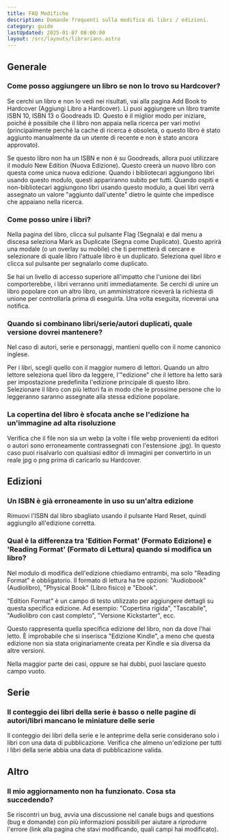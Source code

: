 ```yaml
---
title: FAQ Modifiche
description: Domande frequenti sulla modifica di libri / edizioni.
category: guide
lastUpdated: 2025-01-07 08:00:00
layout: /src/layouts/librarians.astro
---
```


## Generale
### Come posso aggiungere un libro se non lo trovo su Hardcover?
Se cerchi un libro e non lo vedi nei risultati, vai alla pagina Add Book to Hardcover (Aggiungi Libro a Hardcover). Lì puoi aggiungere un libro tramite ISBN 10, ISBN 13 o Goodreads ID. Questo è il miglior modo per iniziare, poiché è possibile che il libro non appaia nella ricerca per vari motivi (principalmente perché la cache di ricerca è obsoleta, o questo libro è stato aggiunto manualmente da un utente di recente e non è  stato ancora approvato).

Se questo libro non ha un ISBN e non è su Goodreads, allora puoi utilizzare il modulo New Edition (Nuova Edizione). Questo creerà un nuovo libro con questa come unica nuova edizione. Quando i bibliotecari aggiungono libri usando questo modulo, questi appariranno subito per tutti. Quando ospiti e non-bibliotecari aggiungono libri usando questo modulo, a quei libri verrà assegnato un valore "aggiunto dall'utente" dietro le quinte che impedisce che appaiano nella ricerca.

### Come posso unire i libri?
Nella pagina del libro, clicca sul pulsante Flag (Segnala) e dal menu a discesa seleziona Mark as Duplicate (Segna come Duplicato). Questo aprirà una modale (o un overlay su mobile) che ti permetterà di cercare e selezionare di quale libro l'attuale libro è un duplicato. Seleziona quel libro e clicca sul pulsante per segnalarlo come duplicato.

Se hai un livello di accesso superiore all'impatto che l'unione dei libri comporterebbe, i libri verranno uniti immediatamente. Se cerchi di unire un libro popolare con un altro libro, un amministratore riceverà la richiesta di unione per controllarla prima di eseguirla. Una volta eseguita, riceverai una notifica.

### Quando si combinano libri/serie/autori duplicati, quale versione dovrei mantenere?
Nel caso di autori, serie e personaggi, mantieni quello con il nome canonico inglese.

Per i libri, scegli quello con il maggior numero di lettori. Quando un altro lettore seleziona quel libro da leggere, l'"edizione" che il lettore ha letto sarà per impostazione predefinita l'edizione principale di questo libro. Selezionare il libro con più lettori fa in modo che le prossime persone che lo leggeranno saranno assegnate alla stessa edizione popolare.

### La copertina del libro è sfocata anche se l'edizione ha un'immagine ad alta risoluzione
Verifica che il file non sia un webp (a volte i file webp provenienti da editori o autori sono erroneamente contrassegnati con l'estensione .jpg). In questo caso puoi risalvarlo con qualsiasi editor di immagini per convertirlo in un reale jpg o png prima di caricarlo su Hardcover.

## Edizioni
### Un ISBN è già erroneamente in uso su un'altra edizione
Rimuovi l'ISBN dal libro sbagliato usando il pulsante Hard Reset, quindi aggiungilo all'edizione corretta.

### Qual è la differenza tra 'Edition Format' (Formato Edizione) e 'Reading Format' (Formato di Lettura) quando si modifica un libro?
Nel modulo di modifica dell'edizione chiediamo entrambi, ma solo "Reading Format" è obbligatorio. Il formato di lettura ha tre opzioni: "Audiobook" (Audiolibro), "Physical Book" (Libro fisico) e "Ebook".

"Edition Format" è un campo di testo utilizzato per aggiungere dettagli su questa specifica edizione. Ad esempio: "Copertina rigida", "Tascabile", "Audiolibro con cast completo", "Versione Kickstarter", ecc.

Questo rappresenta quella specifica edizione del libro, non da dove l'hai letto. È improbabile che si inserisca "Edizione Kindle", a meno che questa edizione non sia stata originariamente creata per Kindle e sia diversa da altre versioni.

Nella maggior parte dei casi, oppure se hai dubbi, puoi lasciare questo campo vuoto.

## Serie
### Il conteggio dei libri della serie è basso o nelle pagine di autori/libri mancano le miniature delle serie
Il conteggio dei libri della serie e le anteprime della serie considerano solo i libri con una data di pubblicazione. Verifica che almeno un'edizione per tutti i libri della serie abbia una data di pubblicazione valida.

## Altro
### Il mio aggiornamento non ha funzionato. Cosa sta succedendo?
Se riscontri un bug, avvia una discussione nel canale bugs and questions (bug e domande) con più informazioni possibili per aiutare a riprodurre l'errore (link alla pagina che stavi modificando, quali campi hai modificato).
